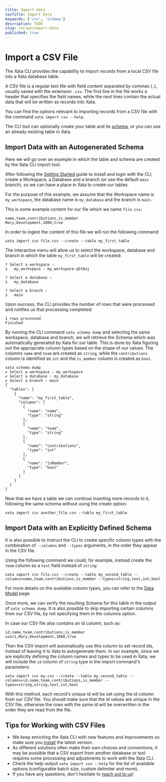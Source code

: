 ```yaml
---
title: Import data
navTitle: Import Data
keywords: ['csv', 'schema']
description: TODO
slug: recipe/import-data
published: true
---
```


# Import a CSV File

The Xata CLI provides the capability to import records from a local CSV file into a Xata database table.

A CSV file is a regular text file with field content separated by commas (`,`), usually saved with the extension `.csv`.
The first line in the file works a header that specifies the field names, while the next lines contain the actual data that will be written as records into Xata.

You can find the options relevant to importing records from a CSV file with the command `xata import csv --help`.

The CLI tool can optionally create your table and its [schema](/concepts/schema), or you can use an already existing table in Xata.

## Import Data with an Autogenerated Schema

Here we will go over an example in which the table and schema are created by the Xata CLI import tool.

After following the [Getting Started](/getting-started/cli) guide to install and login with the CLI, create a Workspace, a Database and a branch (or use the default `main` branch), so we can have a place in Xata to create our tables.

For the purpose of this example, we assume that the Workspace name is `my_workspace`, the database name is `my_database` and the branch is `main`.

This is some example content for our file which we name `file.csv`:

```csv
name,team,contributions,is_member
Mary,Development,1000,true
```

In order to ingest the content of this file we will run the following command:

```shell
xata import csv file.csv --create --table my_first_table
```

The interactive menu will allow us to select the workspace, database and branch in which the table `my_first_table` will be created:

```shell
? Select a workspace ›
❯   my_workspace - my_workspace-q5tboj

? Select a database ›
❯   my_database

? Select a branch ›
❯   main
```

Upon success, the CLI provides the number of rows that were processed and notifies us that processing completed:

```shell
1 rows processed
Finished
```

By running the CLI command `xata schema dump` and selecting the same workspace, database and branch, we will retrieve the Schema which was automatically generated by Xata for our table. This is done by Xata figuring out the appropriate column types based on the shape of our values. The columns `name` and `team` are created as `string`, while the `contributions` column is identified as `int` and the `is_member` column is created as `bool`.

```shell
xata schema dump
✔ Select a workspace › my_workspace
✔ Select a database › my_database
✔ Select a branch › main
{
  "tables": [
    {
      "name": "my_first_table",
      "columns": [
        {
          "name": "name",
          "type": "string"
        },
        {
          "name": "team",
          "type": "string"
        },
        {
          "name": "contributions",
          "type": "int"
        },
        {
          "name": "isMember",
          "type": "bool"
        }
      ]
    }
  ]
}
```

Now that we have a table we can continue inserting more records to it, following the same schema without using the create option:

```shell
xata import csv another_file.csv --table my_first_table
```

## Import Data with an Explicitly Defined Schema

It is also possible to instruct the CLI to create specific column types with the combination of `--columns` and `--types` arguments, in the order they appear in the CSV file.

Using the following command we could, for example, instead create the `team` column as a `text` field instead of `string`:

```shell
xata import csv file.csv --create --table my_second_table --columns=name,team,contributions,is_member --types=string,text,int,bool
```

For more details on the available column types, you can refer to the [Data Model](https://xata.io/docs/concepts/data-model#column-types) page.

Once more, we can verify the resulting Schema for this table in the output of `xata schema dump`.
It is also possible to skip importing certain columns from our CSV file, by not specifying them in the columns option.

In case our CSV file also contains an id column, such as:

```csv
id,name,team,contributions,is_member
user1,Mary,Development,1000,true
```

Then the CSV import will automatically use this column to set record ids, instead of leaving it to Xata to autogenerate them.
In our example, since we are explicitly defining the column names and types to be used in Xata, we will include the `id` column of `string` type in the import command's parameters:

```shell
xata import csv my.csv --create --table my_second_table --columns=id,name,team,contributions,is_member --types=string,string,text,int,bool
```

With this method, each record's unique id will be set using the id column from our CSV file. You should make sure that the id values are unique in the CSV file, otherwise the rows with the same id will be overwritten in the order they are read from the file.

## Tips for Working with CSV Files

- We keep enriching the Xata CLI with new features and improvements so make sure you [install](/getting-started/cli) the latest version.
- As different solutions often make their own choices and conventions, it may be possible that a CSV export from another database or tool requires some processing and adjustments to work with the Xata CLI.
- Check the help output `xata import csv --help` for the list of available options (configurable batch size, custom delimiter and more).
- If you have any questions, don't hesitate to [reach out to us](https://support.xata.io/hc/en-us/requests/new)!
